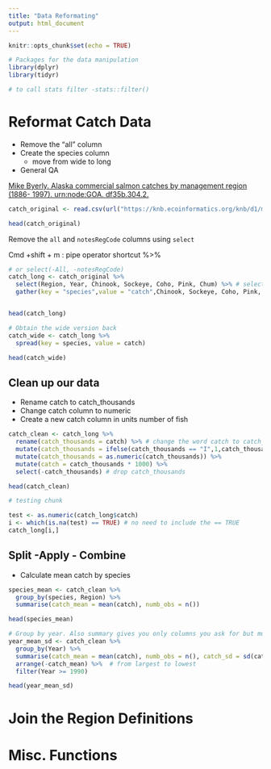 ```yaml
---
title: "Data Reformating"
output: html_document
---
```


```r
knitr::opts_chunk$set(echo = TRUE)
```


```r
# Packages for the data manipulation
library(dplyr)
library(tidyr)

# to call stats filter -stats::filter()
```


# Reformat Catch Data 

* Remove the "all" column
* Create the species column
    - move from wide to long
* General QA

[Mike Byerly. Alaska commercial salmon catches by management region (1886- 1997). urn:node:GOA. df35b.304.2. ](https://knb.ecoinformatics.org/view/df35b.304.2)

```r
catch_original <- read.csv(url("https://knb.ecoinformatics.org/knb/d1/mn/v2/object/df35b.302.1", method = "libcurl"), stringsAsFactors=FALSE)

head(catch_original)
```


Remove the `all` and `notesRegCode` columns using `select`

Cmd +shift + m : pipe operator shortcut %>%

```r
# or select(-All, -notesRegCode)
catch_long <- catch_original %>% 
  select(Region, Year, Chinook, Sockeye, Coho, Pink, Chum) %>% # select only these
  gather(key = "species",value = "catch",Chinook, Sockeye, Coho, Pink, Chum) # or you can do gather(key = "species",value = "catch", -Region, -Year) implying gather except for Region and Year


head(catch_long)
```



```r
# Obtain the wide version back
catch_wide <- catch_long %>%
  spread(key = species, value = catch)

head(catch_wide)
```

## Clean up our data

* Rename catch to catch_thousands
* Change catch column to numeric
* Create a new catch column in units number of fish

```r
catch_clean <- catch_long %>% 
  rename(catch_thousands = catch) %>% # change the word catch to catch_thousands. next replace the i in catch to 1. see test below
  mutate(catch_thousands = ifelse(catch_thousands == "I",1,catch_thousands)) %>% 
  mutate(catch_thousands = as.numeric(catch_thousands)) %>% 
  mutate(catch = catch_thousands * 1000) %>% 
  select(-catch_thousands) # drop catch_thousands

head(catch_clean)
```

<!-- Testing chunk -->

```r
# testing chunk

test <- as.numeric(catch_long$catch)
i <- which(is.na(test) == TRUE) # no need to include the == TRUE
catch_long[i,]

```

## Split -Apply - Combine

* Calculate mean catch by species 

```r
species_mean <- catch_clean %>% 
  group_by(species, Region) %>% 
  summarise(catch_mean = mean(catch), numb_obs = n())

head(species_mean)
```
```r
# Group by year. Also summary gives you only columns you ask for but mutate gives you more columns
year_mean_sd <- catch_clean %>% 
  group_by(Year) %>% 
  summarise(catch_mean = mean(catch), numb_obs = n(), catch_sd = sd(catch)) %>% 
  arrange(-catch_mean) %>%  # from largest to lowest
  filter(Year >= 1990)

head(year_mean_sd)
```



# Join the Region Definitions



#  Misc. Functions

